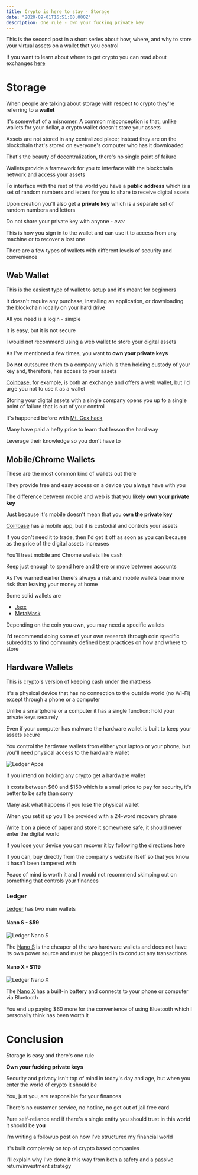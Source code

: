 ```yaml
---
title: Crypto is here to stay - Storage
date: "2020-09-01T16:51:00.000Z"
description: One rule - own your fucking private key
---
```


This is the second post in a short series about how, where, and why to store your virtual assets on a wallet that you control

If you want to learn about where to get crypto you can read about exchanges [here](/blog/crypto_here_to_stay_exchanges)

# Storage

When people are talking about storage with respect to crypto they're referring to a **wallet**

It's somewhat of a misnomer. A common misconception is that, unlike wallets for your dollar, a crypto wallet doesn't store your assets

Assets are not stored in any centralized place; instead they are on the blockchain that's stored on everyone's computer who has it downloaded

That's the beauty of decentralization, there's no single point of failure

Wallets provide a framework for you to interface with the blockchain network and access your assets

To interface with the rest of the world you have a **public address** which is a set of random numbers and letters for you to share to receive digital assets

Upon creation you'll also get a **private key** which is a separate set of random numbers and letters

Do not share your private key with anyone - _ever_

This is how you sign in to the wallet and can use it to access from any machine or to recover a lost one

There are a few types of wallets with different levels of security and convenience

## Web Wallet

This is the easiest type of wallet to setup and it's meant for beginners

It doesn't require any purchase, installing an application, or downloading the blockchain locally on your hard drive

All you need is a login - simple

It is easy, but it is not secure

I would not recommend using a web wallet to store your digital assets

As I've mentioned a few times, you want to **own your private keys**

**Do not** outsource them to a company which is then holding custody of your key and, therefore, has access to your assets

[Coinbase](https://www.coinbase.com/join/delgad_pc4), for example, is both an exchange and offers a web wallet, but I'd urge you not to use it as a wallet

Storing your digital assets with a single company opens you up to a single point of failure that is out of your control

It's happened before with [Mt. Gox hack](/blog/crypto_here_to_stay_exchanges#Hacks)

Many have paid a hefty price to learn that lesson the hard way

Leverage their knowledge so you don't have to

## Mobile/Chrome Wallets

These are the most common kind of wallets out there

They provide free and easy access on a device you always have with you

The difference between mobile and web is that you likely **own your private key**

Just because it's mobile doesn't mean that you **own the private key**

[Coinbase](https://www.coinbase.com/join/delgad_pc4) has a mobile app, but it is custodial and controls your assets

If you don't need it to trade, then I'd get it off as soon as you can because as the price of the digital assets increases

You'll treat mobile and Chrome wallets like cash

Keep just enough to spend here and there or move between accounts

As I've warned earlier there's always a risk and mobile wallets bear more risk than leaving your money at home

Some solid wallets are

- [Jaxx](https://www.jaxx.io/downloads)
- [MetaMask](https://metamask.io/download.html)

Depending on the coin you own, you may need a specific wallets

I'd recommend doing some of your own research through coin specific subreddits to find community defined best practices on how and where to store

## Hardware Wallets

This is crypto's version of keeping cash under the mattress

It's a physical device that has no connection to the outside world (no Wi-Fi) except through a phone or a computer

Unlike a smartphone or a computer it has a single function: hold your private keys securely

Even if your computer has malware the hardware wallet is built to keep your assets secure

You control the hardware wallets from either your laptop or your phone, but you'll need physical access to the hardware wallet

![Ledger Apps](./ledger_apps.png)

If you intend on holding any crypto get a hardware wallet

It costs between $60 and $150 which is a small price to pay for security, it's better to be safe than sorry

Many ask what happens if you lose the physical wallet

When you set it up you'll be provided with a 24-word recovery phrase

Write it on a piece of paper and store it somewhere safe, it should never enter the digital world

If you lose your device you can recover it by following the directions [here](https://support.ledger.com/hc/en-us/articles/115005297709-Export-your-accounts)

If you can, buy directly from the company's website itself so that you know it hasn't been tampered with

Peace of mind is worth it and I would not recommend skimping out on something that controls your finances

### Ledger

[Ledger](https://shop.ledger.com/?r=1b573d49e0e0) has two main wallets

#### Nano S - \$59

![Ledger Nano S](./ledger_nano_s.png)

The [Nano S](https://shop.ledger.com/products/ledger-nano-s?r=1b573d49e0e0) is the cheaper of the two hardware wallets and does not have its own power source and must be plugged in to conduct any transactions

#### Nano X - \$119

![Ledger Nano X](./ledger_nano_x.png)

The [Nano X](https://shop.ledger.com/products/ledger-nano-x?r=1b573d49e0e0) has a built-in battery and connects to your phone or computer via Bluetooth

You end up paying \$60 more for the convenience of using Bluetooth which I personally think has been worth it

# Conclusion

Storage is easy and there's one rule

**Own your fucking private keys**

Security and privacy isn't top of mind in today's day and age, but when you enter the world of crypto it should be

You, just you, are responsible for your finances

There's no customer service, no hotline, no get out of jail free card

Pure self-reliance and if there's a single entity you should trust in this world it should be **you**

I'm writing a followup post on how I've structured my financial world

It's built completely on top of crypto based companies

I'll explain why I've done it this way from both a safety and a passive return/investment strategy
